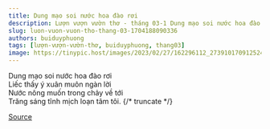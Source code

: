 ```yaml
---
title: Dung mạo soi nước hoa đào rơi
description: Lượn vượn vườn thơ - tháng 03-1 Dung mạo soi nước hoa đào rơi Liếc thấy ý xuân muôn ngàn lời
slug: luon-vuon-vuon-tho-thang-03-1704188090336
authors: buiduyphuong
tags: [lượn-vượn-vườn-thơ, buiduyphuong, thang03]
image: https://tinypic.host/images/2023/02/27/162296112_273910170912524_7086513302463725492_n.th.jpg
---
```


Dung mạo soi nước hoa đào rơi\
Liếc thấy ý xuân muôn ngàn lời\
Nước nông muốn trong chảy về tới\
Trăng sáng tĩnh mịch loạn tâm tôi.
{/* truncate */}


[Source](https://www.facebook.com/ape.poem/posts/pfbid0z119j4PqroZar13KXf7R5C5HFRHpcZ64NQgDQq7y7kwNCxToXTxJ5X28LVsYcimJl)
